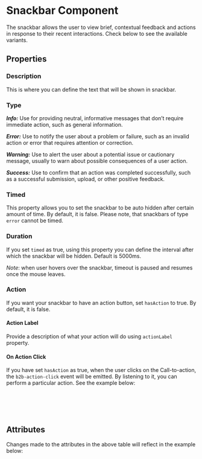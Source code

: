 
<Meta of={SnackbarStories} />

# Snackbar Component

The snackbar allows the user to view brief, contextual feedback and actions in response to their recent interactions.
Check below to see the available variants.

<Canvas of={SnackbarStories.WarningSnackbar} />

## Properties

### Description

This is where you can define the text that will be shown in snackbar.

### Type

**_Info:_** Use for providing neutral, informative messages that don’t require immediate action, such as general information.

**_Error:_** Use to notify the user about a problem or failure, such as an invalid action or error that requires attention or correction.

**_Warning:_** Use to alert the user about a potential issue or cautionary message, usually to warn about possible consequences of a user action.

**_Success:_** Use to confirm that an action was completed successfully, such as a successful submission, upload, or other positive feedback.

### Timed

This property allows you to set the snackbar to be auto hidden after certain amount of time. By default, it is false.
Please note, that snackbars of type `error` cannot be timed.

### Duration

If you set `timed` as true, using this property you can define the interval after which the snackbar will be hidden. Default is 5000ms.

_Note_: when user hovers over the snackbar, timeout is paused and resumes once the mouse leaves.

### Action

If you want your snackbar to have an action button, set `hasAction` to true. By default, it is false.

#### Action Label

Provide a description of what your action will do using `actionLabel` property.

#### On Action Click

If you have set `hasAction` as true, when the user clicks on the Call-to-action, the `b2b-action-click` event will be emitted.
By listening to it, you can perform a particular action. See the example below:

```jsx
<B2bSnackbar
  type="error"
  has-action="true"
  onB2b-action-click={onActionClicked()}></B2bSnackbar>
```

## Attributes

<ArgsTable story={PRIMARY_STORY} />
Changes made to the attributes in the above table will reflect in the example below:
<Primary />
